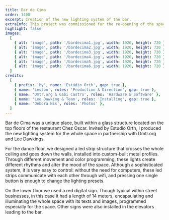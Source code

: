 ```yaml
---
title: Bar de Cima
order: 1400
excerpt: Creation of the new lighting system of the bar.
extraInfo: This project was commissioned for the re-opening of the space in 2019.
highlight: false
images:
  [
    { alt: 'image', path: '/bardecima1.jpg', width: 1920, height: 720 },
    { alt: 'image', path: '/bardecima2.jpg', width: 1920, height: 720 },
    { alt: 'image', path: '/bardecima3.jpg', width: 1920, height: 720 },
    { alt: 'image', path: '/bardecima4.jpg', width: 1920, height: 720 },
    { alt: 'image', path: '/bardecima5.jpg', width: 1920, height: 720 },
    { alt: 'image', path: '/bardecima6.jpg', width: 1920, height: 720 },
  ]
credits:
  [
    { prefix: 'by', name: 'Estúdio Orth', gap: true },
    { name: 'Leston', roles: 'Production & Direction', gap: true },
    { name: 'Dmtr.org & Gabi Castro', roles: 'Hardware & Software' },
    { name: 'Lee Dawking & Team', roles: 'Installing', gap: true },
    { name: 'Debora Nis', roles: 'Photos' },
  ]
---
```

Bar de Cima was a unique place, built within a glass structure located on the top floors of the restaurant Chez Oscar. Invited by Estudio Orth, I produced the new lighting system for the whole space in partnership with Dmtr.org and Lee Dawkings. 

For the dance floor, we designed a led strip structure that crosses the whole ceiling and goes down the walls, installed into custom-built metal profiles. Through different movement and color programming, these lights create different rhythms and alter the mood of the space. Although a sophisticated system, it is very easy to control: without the need for computers, these led strips communicate with each other through wifi, and pressing one single button is enough to change the lighting presets. 

On the lower floor we used a red digital sign. Though typical within street businesses, in this case it had a length of 14 meters, encapsulating and illuminating the whole space with its texts and images, programmed especially for the space. Other signs were also installed in the elevators leading to the bar. 
